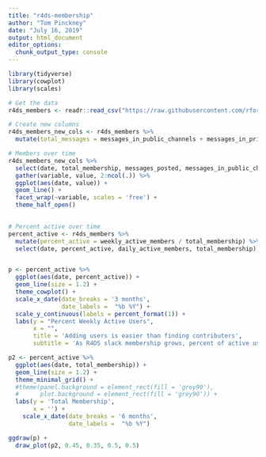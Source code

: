 ```yaml
---
title: "r4ds-membership"
author: "Tom Pinckney"
date: "July 16, 2019"
output: html_document
editor_options: 
  chunk_output_type: console
---
```


```r

library(tidyverse)
library(cowplot)
library(scales)

# Get the data
r4ds_members <- readr::read_csv("https://raw.githubusercontent.com/rfordatascience/tidytuesday/master/data/2019/2019-07-16/r4ds_members.csv")

# Create new columns
r4ds_members_new_cols <- r4ds_members %>% 
  mutate(total_messages = messages_in_public_channels + messages_in_private_channels + messages_in_shared_channels + messages_in_d_ms)

# Members over time
r4ds_members_new_cols %>% 
  select(date, total_membership, messages_posted, messages_in_public_channels, total_messages, daily_members_posting_messages, weekly_members_posting_messages) %>%
  gather(variable, value, 2:ncol(.)) %>% 
  ggplot(aes(date, value)) +
  geom_line() +
  facet_wrap(~variable, scales = 'free') +
  theme_half_open()
    

# Percent active over time
percent_active <- r4ds_members %>% 
  mutate(percent_active = weekly_active_members / total_membership) %>% 
  select(date, percent_active, daily_active_members, total_membership)


p <- percent_active %>% 
  ggplot(aes(date, percent_active)) +
  geom_line(size = 1.2) +
  theme_cowplot() +
  scale_x_date(date_breaks = '3 months',
               date_labels =  "%b %Y") +
  scale_y_continuous(labels = percent_format(1)) +
  labs(y = "Percent Weekly Active Users",
       x = "",
       title = 'Adding users is easier than finding contributers',
       subtitle = 'As R4DS slack membership grows, percent of active users drops')

p2 <- percent_active %>% 
  ggplot(aes(date, total_membership)) +
  geom_line(size = 1.2) +
  theme_minimal_grid() +
  #theme(panel.background = element_rect(fill = 'grey90'),
  #      plot.background = element_rect(fill = 'grey90')) +
  labs(y = 'Total Membership',
       x = '') +
    scale_x_date(date_breaks = '6 months',
                 date_labels =  "%b %Y")

ggdraw(p) +
  draw_plot(p2, 0.45, 0.35, 0.5, 0.5)
```




